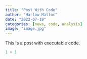 ```yaml
---
title: "Post With Code"
author: "Harlow Malloc"
date: "2022-07-19"
categories: [news, code, analysis]
image: "image.jpg"
---
```


This is a post with executable code.

```r
1 + 1
```
